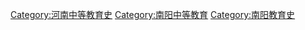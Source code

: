 [[Category:河南中等教育史|Category:河南中等教育史]]
[[Category:南阳中等教育|Category:南阳中等教育]]
[[Category:南阳教育史|Category:南阳教育史]]